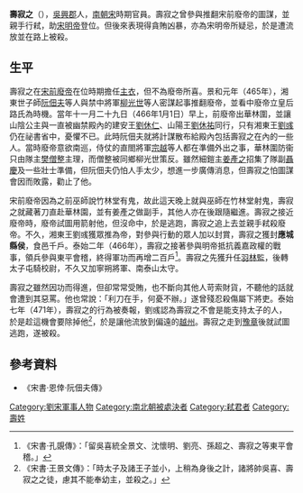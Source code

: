 '''壽寂之'''（{{bd|？||471年|catIdx=S}}），[[吳興郡|吳興郡]]人，[[南朝宋|南朝宋]]時期官員。壽寂之曾參與推翻宋前廢帝的圖謀，並親手行弒，助[[宋明帝|宋明帝]]登位。但後來表現得貪賄凶暴，亦為宋明帝所疑忌，於是遭流放並在路上被殺。

== 生平 ==
壽寂之在[[宋前廢帝|宋前廢帝]]在位時期擔任[[主衣|主衣]]，但不為廢帝所喜。景和元年（465年），湘東世子師[[阮佃夫|阮佃夫]]等人與禁中將軍[[柳光世|柳光世]]等人密謀起事推翻廢帝，並看中廢帝立皇后路氏為時機。當年十一月二十九日（466年1月1日）早上，前廢帝出華林圍，並讓山陰公主與一直被幽禁殿內的建安王[[劉休仁|劉休仁]]、山陽王[[劉休祐|劉休祐]]同行，只有湘東王[[劉彧|劉彧]]仍在祕書省中，憂懼不已。此時阮佃夫就將計謀散布給殿內包括壽寂之在內的一些人。當時廢帝意欲南巡，侍仗的直閤將軍[[宗越|宗越]]等人都在準備外出之事，華林圍防衞只由隊主[[樊僧整|樊僧整]]主理，而僧整被同鄉柳光世策反。雖然細鎧主[[姜產之|姜產之]]招集了隊副[[聶慶|聶慶]]及一些壯士準備，但阮佃夫仍怕人手太少，想進一步廣傳消息，但壽寂之怕圖謀會因而敗露，勸止了他。

宋前廢帝因為之前巫師說竹林堂有鬼，故此這天晚上就與巫師在竹林堂射鬼，壽寂之就藏著刀直赴華林園，並有姜產之做副手，其他人亦在後跟隨繼進。壽寂之接近廢帝時，廢帝試圖用箭射他，但沒命中，於是逃跑，壽寂之追上去並親手弒殺廢帝。不久，湘東王劉彧獲眾推為帝，對參與行動的眾人加以封賞，壽寂之獲封'''應城縣侯'''，食邑千戶。泰始二年（466年），壽寂之接著參與明帝抵抗義嘉政權的戰事，領兵參與東平會稽，終得軍功而再增二百戶<ref>《宋書·孔覬傳》：「留吳喜統全景文、沈懷明、劉亮、孫超之、壽寂之等東平會稽。」</ref>。壽寂之先獲升任[[羽林監|羽林監]]，後轉太子屯騎校尉，不久又加寧朔將軍、南泰山太守。

壽寂之雖然因功而得進，但卻常常受賄，也不斷向其他人苛索財貨，不聽他的話就會遭到其惡罵。他也常說：「利刀在手，何憂不辦。」遂曾殘忍殺傷屬下將吏。泰始七年（471年），壽寂之的行為被奏報，劉彧認為壽寂之不會是能支持太子的人，於是趁這機會要除掉他<ref>《宋書·王景文傳》：「時太子及諸王子並小，上稍為身後之計，諸將帥吳喜、壽寂之之徒，慮其不能奉幼主，並殺之。」</ref>，於是讓他流放到偏遠的[[越州|越州]]。壽寂之走到[[豫章|豫章]]後就試圖逃跑，遂被殺。

== 參考資料 ==
*《宋書·恩倖·阮佃夫傳》
{{reflist}}

[[Category:劉宋軍事人物|Category:劉宋軍事人物]]
[[Category:南北朝被處決者|Category:南北朝被處決者]]
[[Category:弒君者|Category:弒君者]]
[[Category:壽姓|Category:壽姓]]